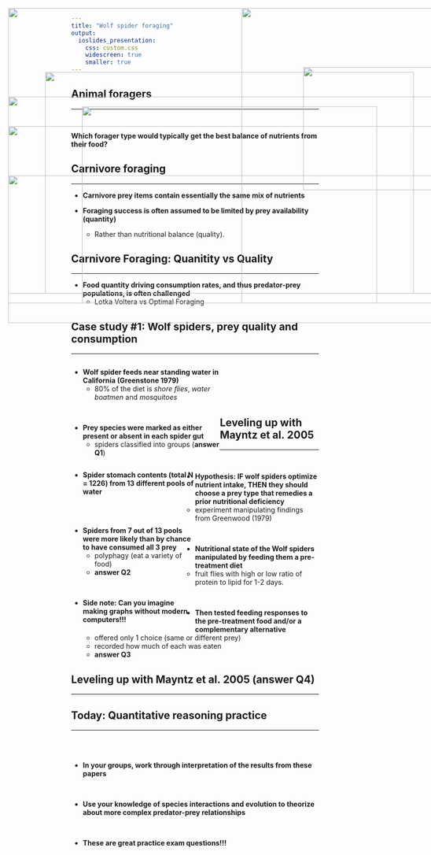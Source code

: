 ```yaml
---
title: "Wolf spider foraging"
output: 
  ioslides_presentation:
    css: custom.css
    widescreen: true
    smaller: true
---
```


## Animal foragers
<hr>
<br/>

**Which forager type would typically get the best balance of nutrients from their food?**

<IMG STYLE="position:absolute; TOP:230px; LEFT:100px; WIDTH:900px; HEIGHT:400px" SRC="images/animals.png">

## Carnivore foraging
<hr>

* **Carnivore prey items contain essentially the same mix of nutrients**
<br/>

* **Foraging success is often assumed to be limited by prey availability (quantity)**
    + Rather than nutritional balance (quality).
 
<IMG STYLE="position:absolute; TOP:290px; LEFT:100px; WIDTH:900px; HEIGHT:400px" SRC="images/hare_lynx_graph.png">

## Carnivore Foraging: Quanitity vs Quality
<hr>

* **Food quantity driving consumption rates, and thus predator-prey populations, is often challenged**
    + Lotka Voltera vs Optimal Foraging
    
<IMG STYLE="position:absolute; TOP:250px; LEFT:250px; WIDTH:600px; HEIGHT:400px" SRC="images/honeybee.jpg">   
    
## Case study #1: Wolf spiders, prey quality and consumption
<hr>

<div style="float: left; width: 60%;">
* **Wolf spider feeds near standing water in California (Greenstone 1979)**
    + 80% of the diet is *shore flies*, *water boatmen* and *mosquitoes*
 
 <br />
 
* **Prey species were marked as either present or absent in each spider gut**
    + spiders classified into groups (**answer Q1**)

</div>

<IMG STYLE="position:absolute; TOP:170px; LEFT:700px; WIDTH:350px; HEIGHT:250px" SRC="images/wolffeed.jpg">  

<IMG STYLE="position:absolute; TOP:390px; LEFT:100px; WIDTH:900px; HEIGHT:300px" SRC="images/groups.png">

## 

<IMG STYLE="position:absolute; TOP:50px; LEFT:100px; WIDTH:900px; HEIGHT:600px" SRC="images/pools.png">

##
<br />
<br />
<br />
<br />

<div style="float: left; width: 50%;">

* **Spider stomach contents (total N = 1226) from 13 different pools of water**

<br />
<br />

* **Spiders from 7 out of 13 pools were more likely than by chance to have consumed all 3 prey**
    + polyphagy (eat a variety of food)
    + **answer Q2**
    
<br />

* **Side note: Can you imagine making graphs without modern computers!!!**

</div>

<IMG STYLE="position:absolute; TOP:50px; LEFT:575px; WIDTH:400px; HEIGHT:600px" SRC="images/greenwood.png">

## Leveling up with Mayntz et al. 2005
<hr>
<br />

* **Hypothesis: IF wolf spiders optimize nutrient intake, THEN they should choose a prey type that remedies a prior nutritional deficiency**
    + experiment manipulating findings from Greenwood (1979)

<br />

* **Nutritional state of the Wolf spiders manipulated by feeding them a pre-treatment diet**
    + fruit flies with high or low ratio of protein to lipid for 1-2 days. 


<br />

* **Then tested feeding responses to the pre-treatment food and/or a complementary alternative**
    + offered only 1 choice (same or different prey)
    + recorded how much of each was eaten
    + **answer Q3**

## Leveling up with Mayntz et al. 2005 (answer Q4)
<hr>

<IMG STYLE="position:absolute; TOP:180px; LEFT:175px; WIDTH:750px; HEIGHT:450px" SRC="images/method.png">

## Today: Quantitative reasoning practice
<hr>
<br />
<br />

* **In your groups, work through interpretation of the results from these papers**

<br />

* **Use your knowledge of species interactions and evolution to theorize about more complex predator-prey relationships**

<br />

* **These are great practice exam questions!!!**